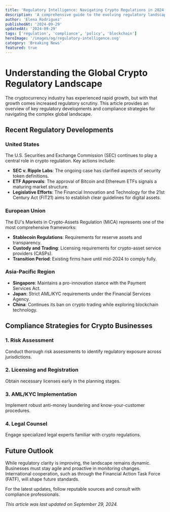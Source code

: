 ```yaml
---
title: 'Regulatory Intelligence: Navigating Crypto Regulations in 2024'
description: 'A comprehensive guide to the evolving regulatory landscape for cryptocurrencies and blockchain technology across major jurisdictions.'
author: 'Elena Rodriguez'
publishedAt: '2024-09-29'
updatedAt: '2024-09-29'
tags: ['regulation', 'compliance', 'policy', 'blockchain']
heroImage: '/images/og/regulatory-intelligence.svg'
category: 'Breaking News'
featured: true
---
```


# Understanding the Global Crypto Regulatory Landscape

The cryptocurrency industry has experienced rapid growth, but with that growth comes increased regulatory scrutiny. This article provides an overview of key regulatory developments and compliance strategies for navigating the complex global landscape.

## Recent Regulatory Developments

### United States

The U.S. Securities and Exchange Commission (SEC) continues to play a central role in crypto regulation. Key actions include:

- **SEC v. Ripple Labs**: The ongoing case has clarified aspects of security token definitions.
- **ETF Approvals**: The approval of Bitcoin and Ethereum ETFs signals a maturing market structure.
- **Legislative Efforts**: The Financial Innovation and Technology for the 21st Century Act (FIT21) aims to establish clear guidelines for digital assets.

### European Union

The EU's Markets in Crypto-Assets Regulation (MiCA) represents one of the most comprehensive frameworks:

- **Stablecoin Regulations**: Requirements for reserve assets and transparency.
- **Custody and Trading**: Licensing requirements for crypto-asset service providers (CASPs).
- **Transition Period**: Existing firms have until mid-2024 to comply fully.

### Asia-Pacific Region

- **Singapore**: Maintains a pro-innovation stance with the Payment Services Act.
- **Japan**: Strict AML/KYC requirements under the Financial Services Agency.
- **China**: Continues its ban on crypto trading while exploring blockchain technology.

## Compliance Strategies for Crypto Businesses

### 1. Risk Assessment

Conduct thorough risk assessments to identify regulatory exposure across jurisdictions.

### 2. Licensing and Registration

Obtain necessary licenses early in the planning stages.

### 3. AML/KYC Implementation

Implement robust anti-money laundering and know-your-customer procedures.

### 4. Legal Counsel

Engage specialized legal experts familiar with crypto regulations.

## Future Outlook

While regulatory clarity is improving, the landscape remains dynamic. Businesses must stay agile and proactive in monitoring changes. International cooperation, such as through the Financial Action Task Force (FATF), will shape future standards.

For the latest updates, follow reputable sources and consult with compliance professionals.

_This article was last updated on September 29, 2024._
